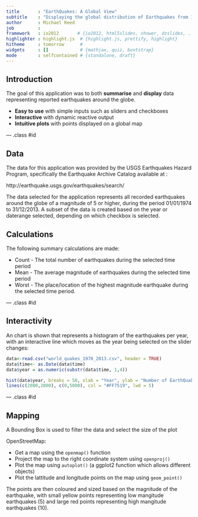 ```yaml
---
title       : "EarthQuakes: A Global View"
subtitle    : "Displaying the global distribution of Earthquakes from 1774 to 2013"
author      : Michael Reed
job         : 
framework   : io2012       # {io2012, html5slides, shower, dzslides, ...}
highlighter : highlight.js  # {highlight.js, prettify, highlight}
hitheme     : tomorrow      # 
widgets     : []            # {mathjax, quiz, bootstrap}
mode        : selfcontained # {standalone, draft}
---
```


## Introduction

The goal of this application was to both __summarise__ and __display__ data representing reported earthquakes around the globe. 

* __Easy to use__ with simple inputs such as sliders and checkboxes
* __Interactive__ with dynamic reactive output
* __Intuitive plots__  with points displayed on a global map

--- .class #id

## Data

The data for this application was provided by the USGS Earthquakes Hazard Program, specifically the Earthquake Archive Catalog available at :

http://earthquake.usgs.gov/earthquakes/search/

The data selected for the application represents all recorded earthquakes around the globe of a magnitude of 5 or higher, during the period 01/01/1974 to 31/12/2013. A subset of the data is created based on the year or daterange selected, depending on which checkbox is selected.

## Calculations

The following summary calculations are made:

* Count - The total number of earthquakes during the selected time period
* Mean - The average magnitude of earthquakes during the selected time period
* Worst - The place/location of the highest magnitude earthquake during the selected time period. 

--- .class #id

## Interactivity

An chart is shown that represents a histogram of the earthquakes per year, with an interactive line which moves as the year being selected on the slider changes:

```r
data<-read.csv("world_quakes_1970_2013.csv", header = TRUE)
data$time<- as.Date(data$time)
data$year = as.numeric(substr(data$time, 1,4))
```

```r
hist(data$year, breaks = 50, xlab = "Year", ylab = "Number of EarthQuakes", main = "")
lines(c(2000,2000), c(0,5000), col = "#FF7519", lwd = 5)
```

--- .class #id

## Mapping

A Bounding Box is used to filter the data and select the size of the plot

OpenStreetMap:

* Get a map using the `openmap()` function
* Project the map to the right coordinate system using `openproj()`
* Plot the map using `autoplot()` (a ggplot2 function which allows different objects)
* Plot the lattitude and longitude points on the map using `geom_point()`

The points are then coloured and sized based on the magnitude of the earthquake, with small yellow points representing low mangitude earthquakes (5) and large red points representing high mangitude earthquakes (10).





